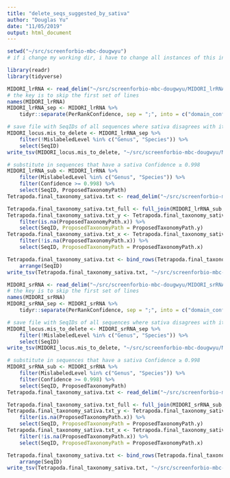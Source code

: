 ```yaml
---
title: "delete_seqs_suggested_by_sativa"
author: "Douglas Yu"
date: "11/05/2019"
output: html_document
---
```


```r
setwd("~/src/screenforbio-mbc-dougwyu")
# if i change my working dir, i have to change all instances of this in the script
```

```r
library(readr)
library(tidyverse)
```


```r
MIDORI_lrRNA <- read_delim("~/src/screenforbio-mbc-dougwyu/MIDORI_lrRNA_sativa/MIDORI_lrRNA.mis", "\t", escape_double = FALSE, trim_ws = TRUE, skip = 5, col_names = c("SeqID", "MislabeledLevel","OriginalLabel","ProposedLabel","Confidence","OriginalTaxonomyPath","ProposedTaxonomyPath","PerRankConfidence"))
# the key is to skip the first set of lines
names(MIDORI_lrRNA)
MIDORI_lrRNA_sep <- MIDORI_lrRNA %>% 
    tidyr::separate(PerRankConfidence, sep = ";", into = c("domain_conf", "phylum_conf", "class_conf", "order_conf", "family_conf", "genus_conf", "species_conf"), remove = FALSE)

# save file with SeqIDs of all sequences where sativa disagrees with its taxonomic designation at the ranks of class, order, family, or subtribe. To do this, i choose all rows where MislabeledLevel != Genus or Species. These are sequences to delete.
MIDORI_locus.mis_to_delete <- MIDORI_lrRNA_sep %>% 
    filter(!MislabeledLevel %in% c("Genus", "Species")) %>% 
    select(SeqID)
write_tsv(MIDORI_locus.mis_to_delete, "~/src/screenforbio-mbc-dougwyu/MIDORI_lrRNA_sativa/MIDORI_lrRNA.mis_to_delete", col_names = FALSE)

# substitute in sequences that have a sativa Confidence ≥ 0.998
MIDORI_lrRNA_sub <- MIDORI_lrRNA %>% 
    filter(MislabeledLevel %in% c("Genus", "Species")) %>% 
    filter(Confidence >= 0.998) %>%
    select(SeqID, ProposedTaxonomyPath)
Tetrapoda.final_taxonomy_sativa.txt <- read_delim("~/src/screenforbio-mbc-dougwyu/Tetrapoda.final_taxonomy_sativa.txt", "\t", escape_double = FALSE, col_names = c("SeqID", "ProposedTaxonomyPath"))

Tetrapoda.final_taxonomy_sativa.txt_full <- full_join(MIDORI_lrRNA_sub, Tetrapoda.final_taxonomy_sativa.txt, by = c("SeqID")) 
Tetrapoda.final_taxonomy_sativa.txt_y <- Tetrapoda.final_taxonomy_sativa.txt_full %>%
    filter(is.na(ProposedTaxonomyPath.x)) %>% 
    select(SeqID, ProposedTaxonomyPath = ProposedTaxonomyPath.y)
Tetrapoda.final_taxonomy_sativa.txt_x <- Tetrapoda.final_taxonomy_sativa.txt_full %>%
    filter(!is.na(ProposedTaxonomyPath.x)) %>% 
    select(SeqID, ProposedTaxonomyPath = ProposedTaxonomyPath.x)

Tetrapoda.final_taxonomy_sativa.txt <- bind_rows(Tetrapoda.final_taxonomy_sativa.txt_x, Tetrapoda.final_taxonomy_sativa.txt_y) %>% 
    arrange(SeqID)
write_tsv(Tetrapoda.final_taxonomy_sativa.txt, "~/src/screenforbio-mbc-dougwyu/Tetrapoda.final_taxonomy_sativa.txt", col_names = FALSE)
```


```r
MIDORI_srRNA <- read_delim("~/src/screenforbio-mbc-dougwyu/MIDORI_srRNA_sativa/MIDORI_srRNA.mis", "\t", escape_double = FALSE, trim_ws = TRUE, skip = 5, col_names = c("SeqID", "MislabeledLevel","OriginalLabel","ProposedLabel","Confidence","OriginalTaxonomyPath","ProposedTaxonomyPath","PerRankConfidence"))
# the key is to skip the first set of lines
names(MIDORI_srRNA)
MIDORI_srRNA_sep <- MIDORI_srRNA %>% 
    tidyr::separate(PerRankConfidence, sep = ";", into = c("domain_conf", "phylum_conf", "class_conf", "order_conf", "family_conf", "genus_conf", "species_conf"), remove = FALSE)

# save file with SeqIDs of all sequences where sativa disagrees with its taxonomic designation at the ranks of class, order, family, or subtribe. To do this, i choose all rows where MislabeledLevel != Genus or Species. These are sequences to delete.
MIDORI_locus.mis_to_delete <- MIDORI_srRNA_sep %>% 
    filter(!MislabeledLevel %in% c("Genus", "Species")) %>% 
    select(SeqID)
write_tsv(MIDORI_locus.mis_to_delete, "~/src/screenforbio-mbc-dougwyu/MIDORI_srRNA_sativa/MIDORI_srRNA.mis_to_delete", col_names = FALSE)

# substitute in sequences that have a sativa Confidence ≥ 0.998
MIDORI_srRNA_sub <- MIDORI_srRNA %>% 
    filter(MislabeledLevel %in% c("Genus", "Species")) %>% 
    filter(Confidence >= 0.998) %>%
    select(SeqID, ProposedTaxonomyPath)
Tetrapoda.final_taxonomy_sativa.txt <- read_delim("~/src/screenforbio-mbc-dougwyu/Tetrapoda.final_taxonomy_sativa.txt", "\t", escape_double = FALSE, col_names = c("SeqID", "ProposedTaxonomyPath"))

Tetrapoda.final_taxonomy_sativa.txt_full <- full_join(MIDORI_srRNA_sub, Tetrapoda.final_taxonomy_sativa.txt, by = c("SeqID")) 
Tetrapoda.final_taxonomy_sativa.txt_y <- Tetrapoda.final_taxonomy_sativa.txt_full %>%
    filter(is.na(ProposedTaxonomyPath.x)) %>% 
    select(SeqID, ProposedTaxonomyPath = ProposedTaxonomyPath.y)
Tetrapoda.final_taxonomy_sativa.txt_x <- Tetrapoda.final_taxonomy_sativa.txt_full %>%
    filter(!is.na(ProposedTaxonomyPath.x)) %>% 
    select(SeqID, ProposedTaxonomyPath = ProposedTaxonomyPath.x)

Tetrapoda.final_taxonomy_sativa.txt <- bind_rows(Tetrapoda.final_taxonomy_sativa.txt_x, Tetrapoda.final_taxonomy_sativa.txt_y) %>% 
    arrange(SeqID)
write_tsv(Tetrapoda.final_taxonomy_sativa.txt, "~/src/screenforbio-mbc-dougwyu/Tetrapoda.final_taxonomy_sativa.txt", col_names = FALSE)
```

